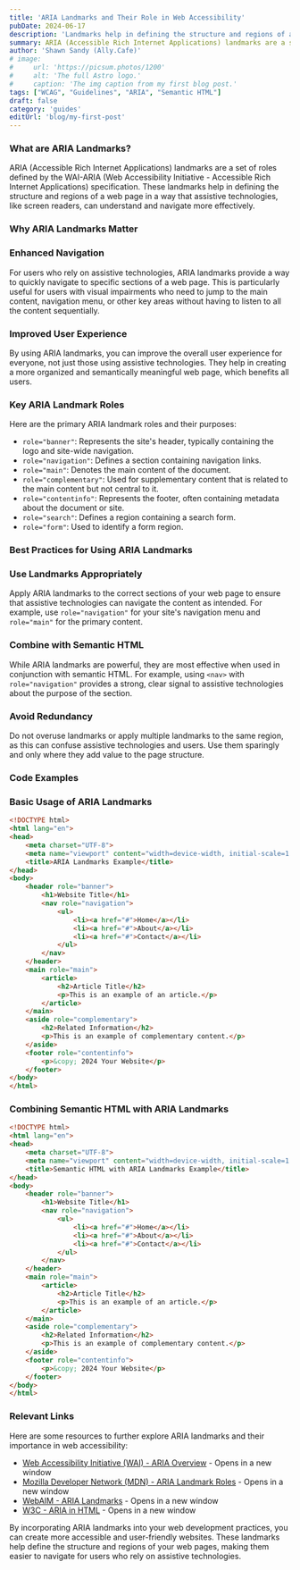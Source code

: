 ```yaml
---
title: 'ARIA Landmarks and Their Role in Web Accessibility'
pubDate: 2024-06-17
description: 'Landmarks help in defining the structure and regions of a web page in a way that assistive technologies, can understand and navigate more effectively'
summary: ARIA (Accessible Rich Internet Applications) landmarks are a set of roles defined by the WAI-ARIA (Web Accessibility Initiative - Accessible Rich Internet Applications) specification. These landmarks help in defining the structure and regions of a web page in a way that assistive technologies, like screen readers, can understand and navigate more effectively.
author: 'Shawn Sandy (Ally.Cafe)'
# image:
#     url: 'https://picsum.photos/1200'
#     alt: 'The full Astro logo.'
#     caption: 'The img caption from my first blog post.'
tags: ["WCAG", "Guidelines", "ARIA", "Semantic HTML"]
draft: false
category: 'guides'
editUrl: 'blog/my-first-post'
---
```




### What are ARIA Landmarks?

ARIA (Accessible Rich Internet Applications) landmarks are a set of roles defined by the WAI-ARIA (Web Accessibility Initiative - Accessible Rich Internet Applications) specification. These landmarks help in defining the structure and regions of a web page in a way that assistive technologies, like screen readers, can understand and navigate more effectively.

### Why ARIA Landmarks Matter

### Enhanced Navigation

For users who rely on assistive technologies, ARIA landmarks provide a way to quickly navigate to specific sections of a web page. This is particularly useful for users with visual impairments who need to jump to the main content, navigation menu, or other key areas without having to listen to all the content sequentially.

### Improved User Experience

By using ARIA landmarks, you can improve the overall user experience for everyone, not just those using assistive technologies. They help in creating a more organized and semantically meaningful web page, which benefits all users.

### Key ARIA Landmark Roles

Here are the primary ARIA landmark roles and their purposes:

- `role="banner"`: Represents the site's header, typically containing the logo and site-wide navigation.
- `role="navigation"`: Defines a section containing navigation links.
- `role="main"`: Denotes the main content of the document.
- `role="complementary"`: Used for supplementary content that is related to the main content but not central to it.
- `role="contentinfo"`: Represents the footer, often containing metadata about the document or site.
- `role="search"`: Defines a region containing a search form.
- `role="form"`: Used to identify a form region.

### Best Practices for Using ARIA Landmarks

### Use Landmarks Appropriately

Apply ARIA landmarks to the correct sections of your web page to ensure that assistive technologies can navigate the content as intended. For example, use `role="navigation"` for your site's navigation menu and `role="main"` for the primary content.

### Combine with Semantic HTML

While ARIA landmarks are powerful, they are most effective when used in conjunction with semantic HTML. For example, using `<nav>` with `role="navigation"` provides a strong, clear signal to assistive technologies about the purpose of the section.

### Avoid Redundancy

Do not overuse landmarks or apply multiple landmarks to the same region, as this can confuse assistive technologies and users. Use them sparingly and only where they add value to the page structure.

### Code Examples

### Basic Usage of ARIA Landmarks

```html
<!DOCTYPE html>
<html lang="en">
<head>
    <meta charset="UTF-8">
    <meta name="viewport" content="width=device-width, initial-scale=1.0">
    <title>ARIA Landmarks Example</title>
</head>
<body>
    <header role="banner">
        <h1>Website Title</h1>
        <nav role="navigation">
            <ul>
                <li><a href="#">Home</a></li>
                <li><a href="#">About</a></li>
                <li><a href="#">Contact</a></li>
            </ul>
        </nav>
    </header>
    <main role="main">
        <article>
            <h2>Article Title</h2>
            <p>This is an example of an article.</p>
        </article>
    </main>
    <aside role="complementary">
        <h2>Related Information</h2>
        <p>This is an example of complementary content.</p>
    </aside>
    <footer role="contentinfo">
        <p>&copy; 2024 Your Website</p>
    </footer>
</body>
</html>
```

### Combining Semantic HTML with ARIA Landmarks

```html
<!DOCTYPE html>
<html lang="en">
<head>
    <meta charset="UTF-8">
    <meta name="viewport" content="width=device-width, initial-scale=1.0">
    <title>Semantic HTML with ARIA Landmarks Example</title>
</head>
<body>
    <header role="banner">
        <h1>Website Title</h1>
        <nav role="navigation">
            <ul>
                <li><a href="#">Home</a></li>
                <li><a href="#">About</a></li>
                <li><a href="#">Contact</a></li>
            </ul>
        </nav>
    </header>
    <main role="main">
        <article>
            <h2>Article Title</h2>
            <p>This is an example of an article.</p>
        </article>
    </main>
    <aside role="complementary">
        <h2>Related Information</h2>
        <p>This is an example of complementary content.</p>
    </aside>
    <footer role="contentinfo">
        <p>&copy; 2024 Your Website</p>
    </footer>
</body>
</html>
```

### Relevant Links

Here are some resources to further explore ARIA landmarks and their importance in web accessibility:

- [Web Accessibility Initiative (WAI) - ARIA Overview](https://www.w3.org/WAI/standards-guidelines/aria/) - Opens in a new window
- [Mozilla Developer Network (MDN) - ARIA Landmark Roles](https://developer.mozilla.org/en-US/docs/Web/Accessibility/ARIA/Roles/Landmark_roles) - Opens in a new window
- [WebAIM - ARIA Landmarks](https://webaim.org/techniques/aria/#landmarks) - Opens in a new window
- [W3C - ARIA in HTML](https://www.w3.org/TR/html-aria/) - Opens in a new window

By incorporating ARIA landmarks into your web development practices, you can create more accessible and user-friendly websites. These landmarks help define the structure and regions of your web pages, making them easier to navigate for users who rely on assistive technologies.